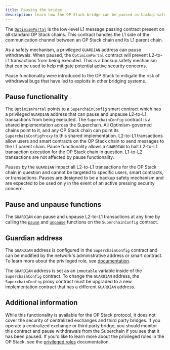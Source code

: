 ```yaml
---
title: Pausing the bridge
description: Learn how the OP Stack bridge can be paused as backup safety mechanism.
---
```

The [`OptimismPortal`](https://github.com/ethereum-optimism/optimism/blob/v1.1.4/packages/contracts-bedrock/src/L1/OptimismPortal.sol) is the low-level L1 message passing contract present on all standard OP Stack chains.
This contract handles the L1 side of the communication channel between an OP Stack chain and its L1 parent chain.

As a safety mechanism, a privileged `GUARDIAN` address can pause withdrawals.
When paused, the `OptimismPortal` contract will prevent L2-to-L1 transactions from being executed.
This is a backup safety mechanism that can be used to help mitigate potential active security concerns.

Pause functionality were introduced to the OP Stack to mitigate the risk of withdrawal bugs that have led to exploits in other bridging systems.

## Pause functionality

The `OptimismPortal` points to a `SuperchainConfig` smart contract which has a privileged `GUARDIAN` address that can pause and unpause L2-to-L1 transactions from being executed.
The `SuperchainConfig` contract is a shared implementation across the Superchain. All Optimism-governed chains point to it, and any OP Stack chain can point its `SuperchainConfigProxy` to this shared implementation.
L2-to-L1 transactions allow users and smart contracts on the OP Stack chain to send messages to the L1 parent chain.
Pause functionality allows a `GUARDIAN` to halt L2-to-L1 transaction execution for the OP Stack chain in question.
L1-to-L2 transactions are not affected by pause functionality.

Pauses by the `GUARDIAN` impact all L2-to-L1 transactions for the OP Stack chain in question and cannot be targeted to specific users, smart contracts, or transactions.
Pauses are designed to be a backup safety mechanism and are expected to be used only in the event of an active pressing security concern.

## Pause and unpause functions

The `GUARDIAN` can pause and unpause L2-to-L1 transactions at any time by calling the [`pause`](https://github.com/ethereum-optimism/optimism/blob/856c08bf84d9aa829d1e764fc8e9a37d41960ba0/packages/contracts-bedrock/src/L1/SuperchainConfig.sol#L66-L71) and [`unpause`](https://github.com/ethereum-optimism/optimism/blob/856c08bf84d9aa829d1e764fc8e9a37d41960ba0/packages/contracts-bedrock/src/L1/SuperchainConfig.sol#L73-L78) functions on the `SuperchainConfig` contract.

## Guardian address

The `GUARDIAN` address is configured in the `SuperchainConfig` contract and can be modified by the network's administrative address or smart contract. To learn more about the privileged role, see [documentation](/superchain/privileged-roles#guardian).

The `GUARDIAN` address is set as an `immutable` variable inside of the `SuperchainConfig` contract.
To change the `GUARDIAN` address, the `SuperchainConfig` proxy contract must be upgraded to a new implementation contract that has a different `GUARDIAN` address. 

## Additional information

While this functionality is available for the OP Stack protocol, it does not cover the security of centralized exchanges and third party bridges.
If you operate a centralized exchange or third party bridge, you should monitor this contract and pause withdrawals from the Superchain if you see that it has been paused. 
If you'd like to learn more about the privileged roles in the OP Stack, see the [privileged roles](/superchain/privileged-roles) documentation.
